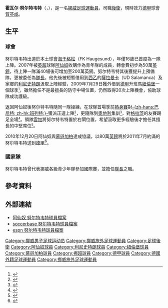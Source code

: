 {{noteta|G1=football|G2=德甲|G3=EPL|G4=UEFA
|T=zh-hans:霍瓦尔·努尔特韦特;zh-hk:哈華德·諾特維迪;zh-tw:哈瓦德·諾德維特;
|1=zh-hans:霍瓦尔·努尔特韦特;zh-hk:哈華德·諾特維迪;zh-tw:哈瓦德·諾德維特;
|2=zh-hans:努尔特韦特;zh-hk:諾特維迪;zh-tw:諾德維特; 
}}
{{Football player infobox
| playername          = 霍瓦尔·努尔特韦特<br />''Håvard Nordtveit''
| image               = 2012-07 Nordtveit.jpg
| image_size          = 200
| birth_date          = {{birth date and age|1990|6|21|df=y}}
| birth_place         = 挪威{{le|Vats}}
| height              = {{height|m=1.88}}
| currentclub = [[賀芬咸1899體育會|賀芬咸]]
| clubnumber = 6
| position            = [[後衛_(足球)|後衛]]
|youthclubs1 = Vats 94
|youthclubs2 = Skjold
| youthyears1         = 1997–2003
| youthyears2         = 2003–2005
| youthyears3         = 2006 
|youthclubs3 = [[海于格松足球俱乐部|海于格松]]
|clubs1 = [[海于格松足球俱乐部|海于格松]]
|clubs2 = [[阿森纳足球俱乐部|阿森纳]]              
| years1              = 2006–2007 
| years2              = 2007–2010 
|caps1 = 10 
|caps2 = 0  
|goals1 = 0
|goals2 = 0
| years3              = 2008      
|clubs3 = → [[萨拉曼卡足球俱乐部|萨拉曼卡]] (外借)
|caps3 = 3  
|goals3 = 0
| years4              = 2009      
|clubs4 = → [[利尼史特朗足球會|利尼史特朗]] (外借)
|caps4 = 17 
|goals4 = 0
| years5              = 2009–2010 
|clubs5 = → [[紐倫堡足球會|紐倫堡]] (外借)
|caps5 = 19 
|goals5 = 0
| years6              = 2011–2016     
|clubs6 = [[门兴格拉德巴赫足球俱乐部|门兴格拉德巴赫]]          
|caps6 = 152
|goals6 = 10
| years7              = 2016–2017
|clubs7 = [[西汉姆联足球俱乐部|西汉姆联]]    
|caps7 = 15
|goals7 = 0
| years8 = 2017–
|clubs8 = [[賀芬咸1899體育會|賀芬咸]]
| caps8 = 42
| goals8 = 0
| years9 = 2019
| clubs9 = → [[富勒姆足球俱乐部|富勒姆]] (外借)
| caps9 = 5
| goals9 = 0
|nationalteam1 = 挪威U16 
|nationalteam2 = 挪威U17 
| nationalyears1      = 2006      
| nationalyears2      = 2007      
|nationalcaps1 = 10  
|nationalcaps2 = 7   
|nationalgoals1 = 1
|nationalgoals2 = 0
| nationalyears3      = 2007–2008 
|nationalteam3 = 挪威U18 
|nationalcaps3 = 4   
|nationalgoals3 = 3
| nationalyears4      = 2007–2009 
|nationalteam4 = 挪威U19
|nationalcaps4 = 14  
|nationalgoals4 = 0
| nationalyears5      = 2008–2013 
|nationalteam5 = [[挪威21歲以下國家足球隊|挪威U21]] 
|nationalcaps5 = 22  
|nationalgoals5 = 1
| nationalyears6      = 2011–     
|nationalteam6 = [[挪威國家足球隊|挪威]] 
| nationalcaps6 = 52
| nationalgoals6 = 2
| pcupdate            = 2019年3月9日 
| ntupdate            = 2018年11月19日 
}}
'''霍瓦尔·努尔特韦特'''（{{lang-no|'''Håvard Nordtveit'''}}，{{bd|1990年|6月21日|catidx=Nordtveit, Havard}}），是一名[[挪威|挪威]][[足球|足球]][[運動員|運動員]]，司職[[後衛_(足球)|後衛]]，現時效力[[德国足球甲级联赛|德甲]]球會[[賀芬咸1899體育會|賀芬咸]]。

==生平==
===球會===
努尔特韦特出道於本土球會[[海于格松足球俱乐部|海于格松]]（FK Haugesund），年僅16歲已首度為一隊上陣。2007年被[[英超|英超]]球隊[[阿仙奴足球俱樂部|阿仙奴]]收購作為青年隊的成員，轉會費初步為50萬[[英鎊|英鎊]]，待上陣一隊滿40場後可增加至200萬英鎊。努尔特韦特其後獲提升上預備隊，更被委任為[[隊長_(足球)|隊長]]。他先後被短暫借用到[[西乙|西乙]]的[[萨拉曼卡体育联盟|薩拉曼卡]]（UD Salamanca）及家鄉的[[利尼史特朗足球會|利尼史特朗]]汲取上陣經驗，2009年7月29日獲外借到[[德甲|德甲]]升班馬[[纽伦堡足球俱乐部|紐倫堡]]一個球季<small><ref>{{cite news |language=zh-hans |url=http://dfo.cn/dfo/show.asp?id=9503 |title=纽伦堡后防进补 从阿森纳租借挪威小将 |publisher=德国足球在线 |date=2009-07-29 |accessdate=2010-08-06}}</ref></small>，雖然擔任不是最擅長的防守中場位置，仍然取得20次上陣機會，協助球隊成功護級。

返回阿仙奴後努尔特韦特隨同一隊操練，在球隊首場季前[[熱身賽|熱身賽]]對[[巴尼特足球俱乐部|-{zh-hans:巴尼特; zh-hk:班列特;}-]]獲派正選上陣<small><ref>{{cite news |language=en |url=http://www.arsenal.com/match-menu/3279613/first-team/barnet-v-arsenal?tab=report |title=Barnet 0-4 Arsenal |publisher=[[阿森纳足球俱乐部|''arsenal.com'']] |date=2010-07-17 |accessdate=2010-08-06 |deadurl=yes |archiveurl=https://web.archive.org/web/20100720031516/http://www.arsenal.com/match-menu/3279613/first-team/barnet-v-arsenal?tab=report |archivedate=2010-07-20 }}</ref></small>，更隨隊到[[奧地利|奧地利]]集訓<small><ref>{{cite news |language=en |url=http://www.arsenal.com/news/news-archive/arsenal-squad-commence-training-in-austria |title=Wenger takes 27-man squad to Austria |publisher=[[阿森纳足球俱乐部|''arsenal.com'']] |date=2010-07-20 |accessdate=2010-08-06 |deadurl=yes |archiveurl=https://web.archive.org/web/20100723142743/http://www.arsenal.com/news/news-archive/arsenal-squad-commence-training-in-austria |archivedate=2010-07-23 }}</ref></small>，對[[格拉茲風暴足球俱樂部|格拉茨]]的友賽踢足全場<small><ref>{{cite news |language=en |url=http://www.arsenal.com/match-menu/172015/first-team/sk-sturm-graz-v-arsenal?tab=report |title=SK Sturm Graz 0-3 Arsenal |publisher=[[阿森纳足球俱乐部|''arsenal.com'']] |date=2010-07-21 |accessdate=2010-08-06 |deadurl=yes |archiveurl=https://web.archive.org/web/20100724051457/http://www.arsenal.com/match-menu/172015/first-team/sk-sturm-graz-v-arsenal?tab=report |archivedate=2010-07-24 }}</ref></small>。領隊[[阿尔塞纳·温格|雲加]]將努尔特韦特置於右閘位置，希望汲取更多經驗後才擔任其擅長的中堅席位<small><ref>{{cite news |language=en |url=http://www.arsenal.com/news/news-archive/-nordtveit-at-right-back-to-gain-experience- |title='Nordtveit at right back to gain experience' |publisher=[[阿森纳足球俱乐部|''arsenal.com'']] |date=2010-07-30 |accessdate=2010-08-06 |deadurl=yes |archiveurl=https://web.archive.org/web/20100802060630/http://www.arsenal.com/news/news-archive/-nordtveit-at-right-back-to-gain-experience- |archivedate=2010-08-02 }}</ref></small>。

2010年12月20日阿仙奴與[[门兴格拉德巴赫足球俱乐部|慕遜加柏]]達成協議，以80萬[[英鎊|英鎊]]將於2011年7月約滿的努尔特韦特送到[[德甲|德甲]]<ref>{{cite news |language=en |url=http://www.dailymail.co.uk/sport/football/article-1340052/Arsenal-ready-sanction-2m-sale-Havard-Nordtveit-Borussia-Moenchengladbach.html |title=Arsenal ready to sanction £2m sale of Havard Nordtveit to Borussia Moenchengladbach |publisher=''dailymail.co.uk'' |date=2010-12-20 |accessdate=2010-12-23 |archive-date=2020-12-01 |archive-url=https://web.archive.org/web/20201201124814/https://www.dailymail.co.uk/sport/football/article-1340052/Arsenal-ready-sanction-2m-sale-Havard-Nordtveit-Borussia-Moenchengladbach.html |dead-url=no }}</ref>。

===國家隊===
努尔特韦特曾代表挪威各級青少年隊參加國際賽，並擔任[[隊長_(足球)|隊長]]之職。

== 參考資料 ==
{{reflist}}

== 外部連結 ==
* [https://web.archive.org/web/20090702215715/http://www.arsenal.com/reserves-youth/players/havard-nordtveit 阿仙奴 努尔特韦特球員檔案]
* [https://web.archive.org/web/20081004123328/http://www.soccerbase.com/players_details.sd?playerid=49115 soccerbase 努尔特韦特球員檔案]
* [http://soccernet.espn.go.com/players/profile?id=102643&cc=5739 espn 努尔特韦特球員檔案] {{Wayback|url=http://soccernet.espn.go.com/players/profile?id=102643&cc=5739 |date=20090402034924 }}

{{賀芬咸球員名單}}

{{DEFAULTSORT:Nordtveit, Havard}}
[[Category:挪威男子足球运动员|Category:挪威男子足球运动员]]
[[Category:挪威旅外足球運動員|Category:挪威旅外足球運動員]]
[[Category:足球後衛|Category:足球後衛]]
[[Category:阿仙奴球員|Category:阿仙奴球員]]
[[Category:利尼史特朗球員|Category:利尼史特朗球員]]
[[Category:紐倫堡球員|Category:紐倫堡球員]]
[[Category:慕遜加柏球員|Category:慕遜加柏球員]]
[[Category:挪超球員|Category:挪超球員]]
[[Category:德甲球員|Category:德甲球員]]
[[Category:德國外籍足球運動員|Category:德國外籍足球運動員]]
[[Category:挪威旅外足球運動員|Category:挪威旅外足球運動員]]